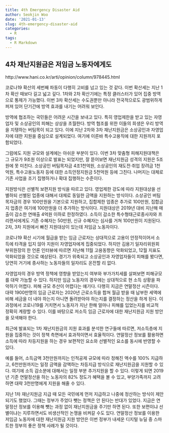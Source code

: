 ```yaml
---
title: 4th Emergency Disaster Aid
author: Seokjin Woo
date: '2021-01-13'
slug: 4th-emergency-disaster-aid
categories:
  - R
tags:
  - R Markdown
---
```



## 4차 재난지원금은 저임금 노동자에게도

http://www.hani.co.kr/arti/opinion/column/978445.html

코로나19 확산의 세번째 파동이 다행히 고비를 넘고 있는 것 같다. 이번 확산세는 지난 1차 확산 때보다 길고 넓고 깊다. 1차와 2차 확산기에는 특정 클러스터가 있어 집중 방역으로 통제가 가능했다. 이번 3차 확산세는 수도권뿐만 아니라 전국적으로도 광범위하게 퍼져 있어 단기간에 방역 효과를 내기는 어려워 보인다.

방역에 협조하는 국민들은 어려운 시간을 보내고 있다. 특히 영업제한을 받고 있는 자영업자 및 소상공인의 피해는 상상을 초월한다. 방역 협조를 위한 이들의 희생은 우리 방역을 지탱하는 버팀목이 되고 있다. 이에 지난 2차와 3차 재난지원금은 소상공인과 자영업자에 대한 지원을 중심으로 설계되었다. 여기에 이른바 특수고용직에 대한 지원까지 포함되었다.

그럼에도 지원 규모와 설계에는 아쉬운 부분이 있다. 이번 3차 맞춤형 피해지원대책은 그 규모가 9조원 이상으로 발표는 되었지만, 잘 뜯어보면 재난지원금 성격의 지원은 5조원에 못 미친다. 소상공인 버팀목자금 4조1천억원, 소상공인의 재도전·취업 장려금 1천억원, 특수고용노동자 등에 대한 소득안정지원금 5천억원 등에 그친다. 나머지는 대체로 기존 사업을 조기 집행하거나 확대 집행하는 수준이다.

지원방식은 선별적 보편지원 방식을 따르고 있다. 영업제한 강도에 따라 지원대상을 선별하되 선별된 업종에 대해서 대체로 동일한 금액을 지원하는 방식이다. 소상공인 버팀목자금의 경우 100만원을 기본으로 지원하고, 집합제한 업종은 추가로 100만원, 집합금지 업종은 여기에 100만원을 더 추가하는 방식이다. 지원대상은 2019년 대비 지난해 매출이 감소한 연매출 4억원 이하로 한정하였다. 소득이 감소한 특수형태근로종사자와 프리랜서에게도 기존 수혜자는 50만원, 신규 수혜자는 심사를 거쳐 100만원이 지원된다.
2차, 3차 지원에서 빠진 지원대상이 있는데 저임금 노동자이다. 

코로나19 확산 시기에 월급을 받는 임금 근로자는 상대적으로 고용이 안정적이어서 소득에 타격을 입지 않아 지원이 자영업자에게 집중되었다. 하지만 김용기 일자리위원회 부위원장의 한 언론 인터뷰에 따르면 지난해 11월 고용동향은 악화되었고, 12월 지표도 악화되었을 것으로 예상된다. 경기가 위축되고 소상공인과 자영업자들이 피해를 봤다면, 당연히 거기에 종사하는 노동자들의 일자리도 온전할 리 없다.

자영업자의 경우 방역 정책에 영향을 받았는지 여부와 부가가치세를 살펴보면 피해규모를 대략 가늠할 수 있다. 하지만 임금 노동자의 경우에는 상대적으로 현 소득 상황을 파악하기 어렵다. 피해 규모 추산이 어렵다는 얘기다. 다행히 지금은 연말정산 시즌이다. 대략 1900만명의 임금 근로자는 2020년 근로소득을 합쳐 월급 받을 때 납부한 세액에 비해 세금을 더 내야 하는지 아니면 돌려받아야 하는지를 결정하는 정산을 하게 된다. 이 과정에서 코로나19를 거치면서 노동자가 지난 한해 얼마나 피해를 입었는지를 비교적 정확히 계량할 수 있다. 이를 바탕으로 저소득 임금 근로자에 대한 재난지원금 지원 방안을 모색해야 한다.

최근에 발표되는 1차 재난지원금의 지원 효과를 분석한 연구들에 따르면, 저소득층에 지원을 집중하는 것이 정책 측면에서 효과적이면서 효율적이다. 연말정산 정보를 활용하면 소득에 따라 차등지원을 하는 경우 보편적인 요소와 선별적인 요소를 동시에 반영할 수 있다.

예를 들어, 소득금액 3천만원까지는 인적공제 규모에 따라 정해진 액수를 100% 지급하고, 6천만원까지는 일정 금액을 감액하는 차등지급 방식으로 재난지원금을 지원할 수 있다. 여기에 소득 감소분에 대해서는 일정 부분 추가지원을 할 수 있다. 이렇게 되면 2019년 기준 연말정산을 하는 노동자의 82% 정도가 혜택을 볼 수 있고, 부양가족까지 고려하면 대략 3천만명에게 지원을 해줄 수 있다.

지난 1차 재난지원금 지급 때 모든 국민에게 먼저 지급하고 나중에 정산하는 방식이 제안되기도 했었다. 그때는 정부가 주었다 뺏는 정책은 안 된다는 반대가 있었다. 지금은 연말정산 정보를 이용해 뺏는 과정 없이 재난지원금을 주기만 하면 된다. 또한 보편이냐 선별이냐는 지루하면서도 비생산적인 논쟁을 비켜갈 수도 있다. 연말정산 정보를 이용한 저임금 노동자에 대한 재난지원금 지원 방안은 이번 정부가 내세운 디지털 뉴딜 중 스마트한 정부의 좋은 정책 사례가 될 것이다.

 